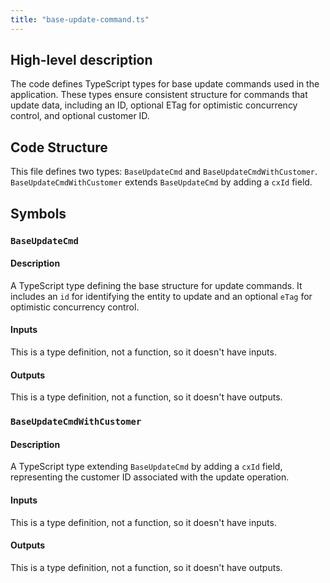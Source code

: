 ```yaml
---
title: "base-update-command.ts"
---
```


## High-level description
The code defines TypeScript types for base update commands used in the application. These types ensure consistent structure for commands that update data, including an ID, optional ETag for optimistic concurrency control, and optional customer ID.

## Code Structure
This file defines two types: `BaseUpdateCmd` and `BaseUpdateCmdWithCustomer`. `BaseUpdateCmdWithCustomer` extends `BaseUpdateCmd` by adding a `cxId` field.

## Symbols
### `BaseUpdateCmd`
#### Description
A TypeScript type defining the base structure for update commands. It includes an `id` for identifying the entity to update and an optional `eTag` for optimistic concurrency control.

#### Inputs
This is a type definition, not a function, so it doesn't have inputs.

#### Outputs
This is a type definition, not a function, so it doesn't have outputs.

### `BaseUpdateCmdWithCustomer`
#### Description
A TypeScript type extending `BaseUpdateCmd` by adding a `cxId` field, representing the customer ID associated with the update operation.

#### Inputs
This is a type definition, not a function, so it doesn't have inputs.

#### Outputs
This is a type definition, not a function, so it doesn't have outputs.

